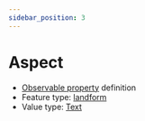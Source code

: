 ```yaml
---
sidebar_position: 3
---
```



# Aspect

- [Observable property](/viewers/dawe-vocabs?uri=https://linked.data.gov.au/def/test/dawe-cv/0e0423c6-0dc3-40aa-9776-410a94299256) definition
- Feature type: [landform](http://linked.data.gov.au/def/tern-cv/2cf3ed29-440e-4a50-9bbc-5aab30df9fcd)
- Value type: [Text](https://w3id.org/tern/ontologies/tern/Text)


<Example protocolModule="plot-soil-description" observableProperty="https://linked.data.gov.au/def/test/dawe-cv/0e0423c6-0dc3-40aa-9776-410a94299256" />
